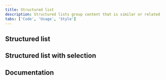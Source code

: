 ```yaml
---
title: Structured list
description: Structured lists group content that is similar or related, such as terms and definitions.
tabs: ['Code', 'Usage', 'Style']
---
```



## Structured list

<ComponentCode
  name="Structured list"
  component="structured-list"
  variation="structured-list"
  hasReactVersion="structuredlist--simple"
  hasVueVersion="structuredlist--default"
  hasAngularVersion="?path=/story/structured-list--basic"
  codepen="oOxYoE"></ComponentCode>

## Structured list with selection

<ComponentCode
  name="Structured list with selection"
  component="structured-list"
  variation="structured-list--selection"
  hasReactVersion="structuredlist--selection"
  hasVueVersion="structuredlist--selectable-with-vmodel"
  hasAngularVersion="?path=/story/structured-list--with-selection"
  codepen="NmNbyK"></ComponentCode>

## Documentation

<ComponentDocs component="structured-list"></ComponentDocs>
